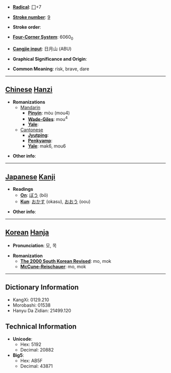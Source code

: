 * '''[[Wiktionary:Chinese radical index| Radical]]''': [[Wiktionary:Chinese radical index 冂|冂]]+7

* '''[[Wiktionary:Chinese total strokes index|Stroke number]]''': [[Wiktionary:Chinese total strokes index 9|9]]

* '''Stroke order''': 

* '''[[Wiktionary:Chinese four corner index|Four-Corner System]]''': 6060<sub>0</sub>

* '''[[Wiktionary:Chinese Cangjie index|Cangjie input]]''': 日月山 (ABU)

* '''Graphical Significance and Origin''': 

* '''Common Meaning''': risk, brave, dare

----

== [[Chinese]] [[Hanzi]] ==

* '''Romanizations'''
** [[Mandarin]]
*** '''[[Pinyin]]''': mòu (mou4)
*** '''[[Wade-Giles]]''': mou<sup>4</sup>
*** '''[[Yale]]''': 
**[[Cantonese]]
***'''[[Jyutping]]''':
***'''[[Penkyamp]]''': 
***'''[[Yale]]''': mak6, mou6

* '''Other info''': 

----

== [[Japanese]] [[Kanji]] ==

* '''Readings'''
** '''[[On]]''': [[ぼう]] (bō)
** '''[[Kun]]''': [[おかす]] (okasu), [[おおう]] (oou)

* '''Other info''':  

----

== [[Korean]] [[Hanja]] ==

* '''Pronunciation''': 모, 목

* '''Romanization'''
** '''[[The 2000 South Korean Revised Romanization|The 2000 South Korean Revised]]''': mo, mok
** '''[[McCune-Reischauer]]''': mo, mok

----

== Dictionary Information ==

* KangXi: 0129.210
* Morobashi: 01538
* Hanyu Da Zidian: 21499.120

== Technical Information ==

* '''Unicode''':
** Hex: 5192
** Decimal: 20882
* '''Big5''':
** Hex: AB5F
** Decimal: 43871